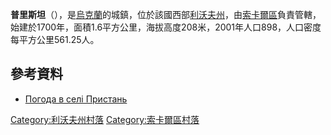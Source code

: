 {{coord|50|14|17|N|23|56|50|E|scale:100000|display=title}}

'''普里斯坦'''（{{lang-uk|Пристань}}），是[[烏克蘭|烏克蘭]]的城鎮，位於該國西部[[利沃夫州|利沃夫州]]，由[[索卡爾區|索卡爾區]]負責管轄，始建於1700年，面積1.6平方公里，海拔高度208米，2001年人口898，人口密度每平方公里561.25人。

==參考資料==
* [http://weather.in.ua/ua/l'vovskaja/21649 Погода в селі Пристань] {{Wayback|url=http://weather.in.ua/ua/l%27vovskaja/21649 |date=20170505184500 }}

[[Category:利沃夫州村落|Category:利沃夫州村落]]
[[Category:索卡爾區村落|Category:索卡爾區村落]]


{{Lviv-geo-stub}}
